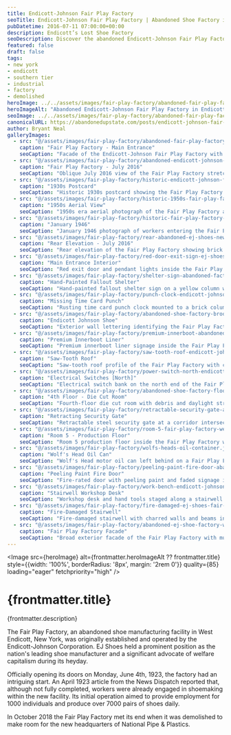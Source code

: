 ```yaml
---
title: Endicott-Johnson Fair Play Factory
seoTitle: Endicott-Johnson Fair Play Factory | Abandoned Shoe Factory in Endicott NY
pubDatetime: 2016-07-11 07:00:00+00:00
description: Endicott’s Lost Shoe Factory
seoDescription: Discover the abandoned Endicott-Johnson Fair Play Factory in Endicott, New York, a powerhouse of Southern Tier shoe production now standing as an industrial relic.
featured: false
draft: false
tags:
- new york
- endicott
- southern tier
- industrial
- factory
- demolished
heroImage: ../../assets/images/fair-play-factory/abandoned-fair-play-factory-endicott-johnson-shoes.jpg
heroImageAlt: "Abandoned Endicott-Johnson Fair Play Factory in Endicott, New York"
seoImage: ../../assets/images/fair-play-factory/abandoned-fair-play-factory-endicott-johnson-shoes.jpg
canonicalURL: https://abandonedupstate.com/posts/endicott-johnson-fair-play-factory/
author: Bryant Neal
galleryImages:
  - src: "@/assets/images/fair-play-factory/abandoned-fair-play-factory-endicott-johnson-shoes.jpg"
    caption: "Fair Play Factory - Main Entrance"
    seoCaption: "Facade of the Endicott-Johnson Fair Play Factory with the main entrance canopy in West Endicott"
  - src: "@/assets/images/fair-play-factory/abandoned-endicott-johnson-shoe-factory.jpg"
    caption: "Fair Play Factory - July 2016"
    seoCaption: "Oblique July 2016 view of the Fair Play Factory stretching along North Page Avenue"
  - src: "@/assets/images/fair-play-factory/historic-endicott-johnson-fair-play-factory.jpg"
    caption: "1930s Postcard"
    seoCaption: "Historic 1930s postcard showing the Fair Play Factory complex in operation"
  - src: "@/assets/images/fair-play-factory/historic-1950s-fair-play-factory.jpg"
    caption: "1950s Aerial View"
    seoCaption: "1950s era aerial photograph of the Fair Play Factory and surrounding Endicott-Johnson facilities"
  - src: "@/assets/images/fair-play-factory/historic-fair-play-factory-ej-shoes-1946.jpg"
    caption: "January 1946"
    seoCaption: "January 1946 photograph of workers entering the Fair Play Factory in West Endicott"
  - src: "@/assets/images/fair-play-factory/rear-abandoned-ej-shoes-new-york.jpg"
    caption: "Rear Elevation - July 2016"
    seoCaption: "Rear elevation of the Fair Play Factory showing brick loading bays in July 2016"
  - src: "@/assets/images/fair-play-factory/red-door-exit-sign-ej-shoes.jpg"
    caption: "Main Entrance Interior"
    seoCaption: "Red exit door and pendant lights inside the Fair Play Factory's main entrance foyer"
  - src: "@/assets/images/fair-play-factory/shelter-sign-abandoned-factory-endicott-ny.jpg"
    caption: "Hand-Painted Fallout Shelter"
    seoCaption: "Hand-painted fallout shelter sign on a yellow column within the Fair Play Factory"
  - src: "@/assets/images/fair-play-factory/punch-clock-endicott-johnson-shoes-factory.jpg"
    caption: "Missing Time Card Punch"
    seoCaption: "Rusting time card punch clock mounted to a brick column in the Fair Play Factory"
  - src: "@/assets/images/fair-play-factory/abandoned-shoe-factory-broome-county.jpg"
    caption: "Endicott Johnson Shoe"
    seoCaption: "Exterior wall lettering identifying the Fair Play Factory as part of Endicott Johnson Shoe"
  - src: "@/assets/images/fair-play-factory/premium-innerboot-abandoned-broome-county.jpg"
    caption: "Premium Innerboot Liner"
    seoCaption: "Premium innerboot liner signage inside the Fair Play Factory"
  - src: "@/assets/images/fair-play-factory/saw-tooth-roof-endicott-johnson.jpg"
    caption: "Saw-Tooth Roof"
    seoCaption: "Saw-tooth roof profile of the Fair Play Factory with clerestory glazing"
  - src: "@/assets/images/fair-play-factory/power-switch-north-endicott.jpg"
    caption: "Electrical Switches [North]"
    seoCaption: "Electrical switch bank on the north end of the Fair Play Factory"
  - src: "@/assets/images/fair-play-factory/abandoned-shoe-factory-floor.jpg"
    caption: "4th Floor - Die Cut Room"
    seoCaption: "Fourth-floor die cut room with debris and daylight streaming through tall windows"
  - src: "@/assets/images/fair-play-factory/retractable-security-gate-abandoned-factory.jpg"
    caption: "Retracting Security Gate"
    seoCaption: "Retractable steel security gate at a corridor intersection inside the Fair Play Factory"
  - src: "@/assets/images/fair-play-factory/room-5-fair-play-factory-west-endicott.jpg"
    caption: "Room 5 - Production Floor"
    seoCaption: "Room 5 production floor inside the Fair Play Factory with scattered debris"
  - src: "@/assets/images/fair-play-factory/wolfs-heads-oil-container.jpg"
    caption: "Wolf's Head Oil Can"
    seoCaption: "Wolf's Head motor oil can left behind on a Fair Play Factory workbench"
  - src: "@/assets/images/fair-play-factory/peeling-paint-fire-door-abandoned-factory.jpg"
    caption: "Peeling Paint Fire Door"
    seoCaption: "Fire-rated door with peeling paint and faded signage inside the Fair Play Factory"
  - src: "@/assets/images/fair-play-factory/work-bench-endicott-johnson.jpg"
    caption: "Stairwell Workshop Desk"
    seoCaption: "Workshop desk and hand tools staged along a stairwell landing inside the Fair Play Factory"
  - src: "@/assets/images/fair-play-factory/fire-damaged-ej-shoes-fair-play-factory.jpg"
    caption: "Fire-Damaged Stairwell"
    seoCaption: "Fire-damaged stairwell with charred walls and beams inside the Fair Play Factory"
  - src: "@/assets/images/fair-play-factory/abandoned-ej-shoe-factory-west-endicott.jpg"
    caption: "Fair Play Factory Facade"
    seoCaption: "Broad exterior facade of the Fair Play Factory with multi-level stair tower"
---
```

























<Image 
  src={heroImage} 
  alt={frontmatter.heroImageAlt ?? frontmatter.title}
  style={{width: '100%', borderRadius: '8px', margin: '2rem 0'}}
  quality={85}
  loading="eager"
  fetchpriority="high"
/>

# {frontmatter.title}
<p className="post-tagline" style={{ color: "#b9975c" }}>{frontmatter.description}</p>

The Fair Play Factory, an abandoned shoe manufacturing facility in West Endicott, New York, was originally established and operated by the Endicott-Johnson Corporation. EJ Shoes held a prominent position as the nation's leading shoe manufacturer and a significant advocate of welfare capitalism during its heyday.

Officially opening its doors on Monday, June 4th, 1923, the factory had an intriguing start. An April 1923 article from the News Dispatch reported that, although not fully completed, workers were already engaged in shoemaking within the new facility. Its initial operation aimed to provide employment for 1000 individuals and produce over 7000 pairs of shoes daily.

In October 2018 the Fair Play Factory met its end when it was demolished to make room for the new headquarters of National Pipe & Plastics.


<GalleryLightbox galleryId="fair-play" images={frontmatter.galleryImages} />

